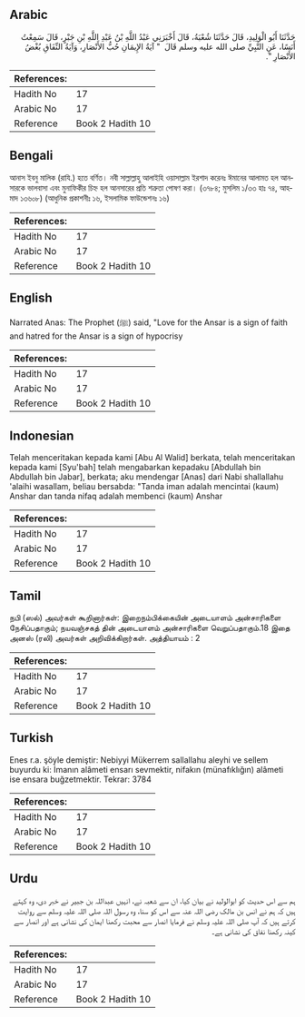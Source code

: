 ## Arabic


<div dir="rtl" lang="ar" style={{fontSize:'larger',backgroundColor:'#f8f9fa',padding:20}}>
حَدَّثَنَا أَبُو الْوَلِيدِ، قَالَ حَدَّثَنَا شُعْبَةُ، قَالَ أَخْبَرَنِي عَبْدُ اللَّهِ بْنُ عَبْدِ اللَّهِ بْنِ جَبْرٍ، قَالَ سَمِعْتُ أَنَسًا، عَنِ النَّبِيِّ صلى الله عليه وسلم قَالَ ‏ "‏ آيَةُ الإِيمَانِ حُبُّ الأَنْصَارِ، وَآيَةُ النِّفَاقِ بُغْضُ الأَنْصَارِ ‏"‏‏.‏
</div>
<div style={{backgroundColor:'#f8f9fa',padding:20, marginBottom: 10}}><table> <thead> <tr> <th>References:</th> <th></th> </tr> </thead> <tbody><tr><td>Hadith No</td><td>17</td></tr><tr><td>Arabic No</td><td>17</td></tr><tr><td>Reference</td><td>Book 2 Hadith 10</td></tr></tbody></table></div>

## Bengali


<div dir="ltr" lang="bn" style={{fontSize:'larger',backgroundColor:'#f8f9fa',padding:20}}>
আনাস ইবনু মালিক (রাযি.) হতে বর্ণিত। নবী সাল্লাল্লাহু আলাইহি ওয়াসাল্লাম ইরশাদ করেনঃ ঈমানের আলামত হল আনসারকে ভালবাসা এবং মুনাফিকীর চিহ্ন হল আনসারের প্রতি শত্রুতা পোষণ করা। (৩৭৮৪; মুসলিম ১/৩৩ হাঃ ৭৪, আহমাদ ১৩৬০৮) (আধুনিক প্রকাশনীঃ ১৬, ইসলামিক ফাউন্ডেশনঃ ১৬)
</div>
<div style={{backgroundColor:'#f8f9fa',padding:20, marginBottom: 10}}><table> <thead> <tr> <th>References:</th> <th></th> </tr> </thead> <tbody><tr><td>Hadith No</td><td>17</td></tr><tr><td>Arabic No</td><td>17</td></tr><tr><td>Reference</td><td>Book 2 Hadith 10</td></tr></tbody></table></div>

## English


<div dir="ltr" lang="en" style={{fontSize:'larger',backgroundColor:'#f8f9fa',padding:20}}>
Narrated Anas: The Prophet (ﷺ) said, "Love for the Ansar is a sign of faith and hatred for the Ansar is a sign of hypocrisy
</div>
<div style={{backgroundColor:'#f8f9fa',padding:20, marginBottom: 10}}><table> <thead> <tr> <th>References:</th> <th></th> </tr> </thead> <tbody><tr><td>Hadith No</td><td>17</td></tr><tr><td>Arabic No</td><td>17</td></tr><tr><td>Reference</td><td>Book 2 Hadith 10</td></tr></tbody></table></div>

## Indonesian


<div dir="ltr" lang="id" style={{fontSize:'larger',backgroundColor:'#f8f9fa',padding:20}}>
Telah menceritakan kepada kami [Abu Al Walid] berkata, telah menceritakan kepada kami [Syu'bah] telah mengabarkan kepadaku [Abdullah bin Abdullah bin Jabar], berkata; aku mendengar [Anas] dari Nabi shallallahu 'alaihi wasallam, beliau bersabda: "Tanda iman adalah mencintai (kaum) Anshar dan tanda nifaq adalah membenci (kaum) Anshar
</div>
<div style={{backgroundColor:'#f8f9fa',padding:20, marginBottom: 10}}><table> <thead> <tr> <th>References:</th> <th></th> </tr> </thead> <tbody><tr><td>Hadith No</td><td>17</td></tr><tr><td>Arabic No</td><td>17</td></tr><tr><td>Reference</td><td>Book 2 Hadith 10</td></tr></tbody></table></div>

## Tamil


<div dir="ltr" lang="ta" style={{fontSize:'larger',backgroundColor:'#f8f9fa',padding:20}}>
நபி (ஸல்) அவர்கள் கூறினார்கள்: இறைநம்பிக்கையின் அடையாளம் அன்சாரிகளை நேசிப்பதாகும்; நயவஞ்சகத் தின் அடையாளம் அன்சாரிகளை வெறுப்பதாகும்.18 இதை அனஸ் (ரலி) அவர்கள் அறிவிக்கிறார்கள். அத்தியாயம் : 2
</div>
<div style={{backgroundColor:'#f8f9fa',padding:20, marginBottom: 10}}><table> <thead> <tr> <th>References:</th> <th></th> </tr> </thead> <tbody><tr><td>Hadith No</td><td>17</td></tr><tr><td>Arabic No</td><td>17</td></tr><tr><td>Reference</td><td>Book 2 Hadith 10</td></tr></tbody></table></div>

## Turkish


<div dir="ltr" lang="tr" style={{fontSize:'larger',backgroundColor:'#f8f9fa',padding:20}}>
Enes r.a. şöyle demiştir: Nebiyyi Mükerrem sallallahu aleyhi ve sellem buyurdu ki: İmanın alâmeti ensarı sevmektir, nifakın (münafıklığın) alâmeti ise ensara buğzetmektir. Tekrar: 3784
</div>
<div style={{backgroundColor:'#f8f9fa',padding:20, marginBottom: 10}}><table> <thead> <tr> <th>References:</th> <th></th> </tr> </thead> <tbody><tr><td>Hadith No</td><td>17</td></tr><tr><td>Arabic No</td><td>17</td></tr><tr><td>Reference</td><td>Book 2 Hadith 10</td></tr></tbody></table></div>

## Urdu


<div dir="rtl" lang="ur" style={{fontSize:'larger',backgroundColor:'#f8f9fa',padding:20}}>
ہم سے اس حدیث کو ابوالولید نے بیان کیا، ان سے شعبہ نے، انہیں عبداللہ بن جبیر نے خبر دی، وہ کہتے ہیں کہ ہم نے انس بن مالک رضی اللہ عنہ سے اس کو سنا، وہ رسول اللہ صلی اللہ علیہ وسلم سے روایت کرتے ہیں کہ آپ صلی اللہ علیہ وسلم نے فرمایا انصار سے محبت رکھنا ایمان کی نشانی ہے اور انصار سے کینہ رکھنا نفاق کی نشانی ہے۔
</div>
<div style={{backgroundColor:'#f8f9fa',padding:20, marginBottom: 10}}><table> <thead> <tr> <th>References:</th> <th></th> </tr> </thead> <tbody><tr><td>Hadith No</td><td>17</td></tr><tr><td>Arabic No</td><td>17</td></tr><tr><td>Reference</td><td>Book 2 Hadith 10</td></tr></tbody></table></div>